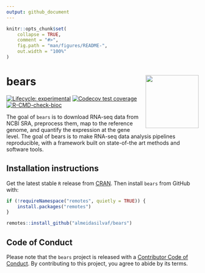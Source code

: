 ```yaml
---
output: github_document
---
```


<!-- README.md is generated from README.Rmd. Please edit that file -->

```r
knitr::opts_chunk$set(
    collapse = TRUE,
    comment = "#>",
    fig.path = "man/figures/README-",
    out.width = "100%"
)
```

# bears <img src='man/figures/logo.png' align="right" height="139" />

<!-- badges: start -->
[![Lifecycle: experimental](https://img.shields.io/badge/lifecycle-stable-green.svg)](https://lifecycle.r-lib.org/articles/stages.html#stable)
[![Codecov test coverage](https://codecov.io/gh/almeidasilvaf/bears/branch/main/graph/badge.svg)](https://codecov.io/gh/almeidasilvaf/bears?branch=main)
[![R-CMD-check-bioc](https://github.com/almeidasilvaf/bears/workflows/R-CMD-check-bioc/badge.svg)](https://github.com/almeidasilvaf/bears/actions)
<!-- badges: end -->

The goal of `bears` is to download RNA-seq data from NCBI SRA,
preprocess them, map to the reference genome, and quantify the expression
at the gene level. The goal of bears is to make RNA-seq data analysis
pipelines reproducible, with a framework built on state-of-the art methods
and software tools.

## Installation instructions

Get the latest stable `R` release from [CRAN](http://cran.r-project.org/). Then install `bears` from GitHub with:

```r
if (!requireNamespace("remotes", quietly = TRUE)) {
    install.packages("remotes")
}

remotes::install_github("almeidasilvaf/bears")
```

## Code of Conduct

Please note that the `bears` project is released with a [Contributor Code of Conduct](http://bioconductor.org/about/code-of-conduct/). By contributing to this project, you agree to abide by its terms.

